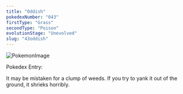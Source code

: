 ```yaml
---
title: "Oddish"
pokedexNumber: "043"
firstType: "Grass"
secondType: "Poison"
evolutionStage: "Unevolved"
slug: "43oddish"
---
```


![PokemonImage](https://archives.bulbagarden.net/media/upload/thumb/1/16/0043Oddish.png/140px-0043Oddish.png)

Pokedex Entry:

It may be mistaken for a clump of weeds. If you try to yank it out of the ground, it shrieks horribly.
